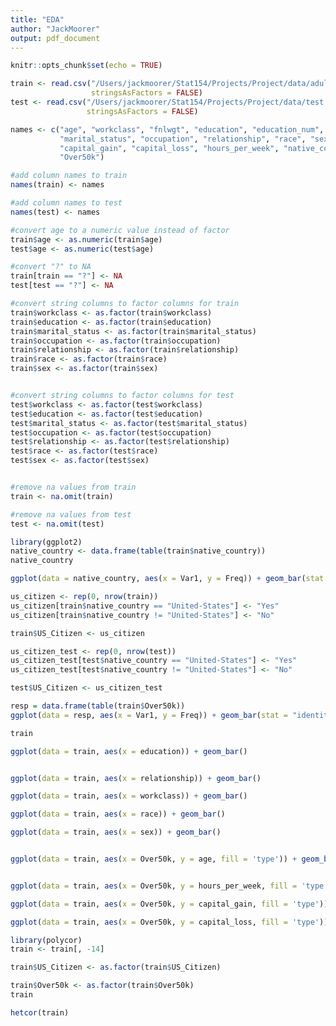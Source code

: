 ```yaml
---
title: "EDA"
author: "JackMoorer"
output: pdf_document
---
```


```r
knitr::opts_chunk$set(echo = TRUE)
```

```r
train <- read.csv("/Users/jackmoorer/Stat154/Projects/Project/data/adult.csv", header = FALSE, strip.white=TRUE,
                  stringsAsFactors = FALSE)
test <- read.csv("/Users/jackmoorer/Stat154/Projects/Project/data/test.csv", header = FALSE, strip.white=TRUE,
                 stringsAsFactors = FALSE)

names <- c("age", "workclass", "fnlwgt", "education", "education_num",
           "marital_status", "occupation", "relationship", "race", "sex",
           "capital_gain", "capital_loss", "hours_per_week", "native_country",
           "Over50k")

#add column names to train
names(train) <- names

#add column names to test
names(test) <- names

#convert age to a numeric value instead of factor
train$age <- as.numeric(train$age)
test$age <- as.numeric(test$age)

#convert "?" to NA
train[train == "?"] <- NA
test[test == "?"] <- NA

#convert string columns to factor columns for train
train$workclass <- as.factor(train$workclass)
train$education <- as.factor(train$education)
train$marital_status <- as.factor(train$marital_status)
train$occupation <- as.factor(train$occupation)
train$relationship <- as.factor(train$relationship)
train$race <- as.factor(train$race)
train$sex <- as.factor(train$sex)


#convert string columns to factor columns for test
test$workclass <- as.factor(test$workclass)
test$education <- as.factor(test$education)
test$marital_status <- as.factor(test$marital_status)
test$occupation <- as.factor(test$occupation)
test$relationship <- as.factor(test$relationship)
test$race <- as.factor(test$race)
test$sex <- as.factor(test$sex)


#remove na values from train
train <- na.omit(train)

#remove na values from test
test <- na.omit(test)
```

```r
library(ggplot2)
native_country <- data.frame(table(train$native_country))
native_country
```


```r
ggplot(data = native_country, aes(x = Var1, y = Freq)) + geom_bar(stat = "identity")
```




```r
us_citizen <- rep(0, nrow(train))
us_citizen[train$native_country == "United-States"] <- "Yes"
us_citizen[train$native_country != "United-States"] <- "No"
```


```r
train$US_Citizen <- us_citizen
```

```r
us_citizen_test <- rep(0, nrow(test))
us_citizen_test[test$native_country == "United-States"] <- "Yes"
us_citizen_test[test$native_country != "United-States"] <- "No"
```


```r
test$US_Citizen <- us_citizen_test
```

```r
resp = data.frame(table(train$Over50k))
ggplot(data = resp, aes(x = Var1, y = Freq)) + geom_bar(stat = "identity")
```

```r
train
```
```r
ggplot(data = train, aes(x = education)) + geom_bar()


ggplot(data = train, aes(x = relationship)) + geom_bar()

ggplot(data = train, aes(x = workclass)) + geom_bar()

ggplot(data = train, aes(x = race)) + geom_bar()

ggplot(data = train, aes(x = sex)) + geom_bar()


ggplot(data = train, aes(x = Over50k, y = age, fill = 'type')) + geom_boxplot()


ggplot(data = train, aes(x = Over50k, y = hours_per_week, fill = 'type')) + geom_boxplot()
```
```r
ggplot(data = train, aes(x = Over50k, y = capital_gain, fill = 'type')) + geom_boxplot()

ggplot(data = train, aes(x = Over50k, y = capital_loss, fill = 'type')) + geom_boxplot()

```

```r
library(polycor)
train <- train[, -14]
```

```r
train$US_Citizen <- as.factor(train$US_Citizen)

train$Over50k <- as.factor(train$Over50k)
train
```

```r
hetcor(train)
```






